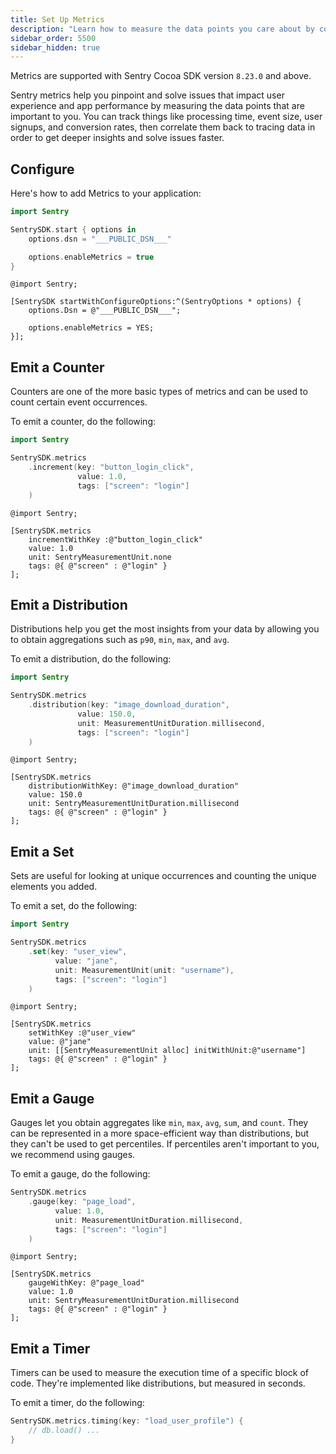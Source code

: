 ```yaml
---
title: Set Up Metrics
description: "Learn how to measure the data points you care about by configuring Metrics in your app."
sidebar_order: 5500
sidebar_hidden: true
---
```


<Include name="metrics-api-change.mdx" />

<Note>

Metrics are supported with Sentry Cocoa SDK version `8.23.0` and above.

</Note>

Sentry metrics help you pinpoint and solve issues that impact user experience and app performance by measuring the data points that are important to you. You can track things like processing time, event size, user signups, and conversion rates, then correlate them back to tracing data in order to get deeper insights and solve issues faster.

## Configure

Here's how to add Metrics to your application:

```swift {tabTitle:Swift}
import Sentry

SentrySDK.start { options in
    options.dsn = "___PUBLIC_DSN___"

    options.enableMetrics = true
}
```

```objc {tabTitle:Objective-C}
@import Sentry;

[SentrySDK startWithConfigureOptions:^(SentryOptions * options) {
    options.Dsn = @"___PUBLIC_DSN___";

    options.enableMetrics = YES;
}];
```

## Emit a Counter

Counters are one of the more basic types of metrics and can be used to count certain event occurrences.

To emit a counter, do the following:

```swift {tabTitle:Swift}
import Sentry

SentrySDK.metrics
    .increment(key: "button_login_click",
               value: 1.0,
               tags: ["screen": "login"]
    )
```

```objc {tabTitle:Objective-C}
@import Sentry;

[SentrySDK.metrics
    incrementWithKey :@"button_login_click"
    value: 1.0
    unit: SentryMeasurementUnit.none
    tags: @{ @"screen" : @"login" }
];
```

## Emit a Distribution

Distributions help you get the most insights from your data by allowing you to obtain aggregations such as `p90`, `min`, `max`, and `avg`.

To emit a distribution, do the following:

```swift {tabTitle:Swift}
import Sentry

SentrySDK.metrics
    .distribution(key: "image_download_duration",
               value: 150.0,
               unit: MeasurementUnitDuration.millisecond,
               tags: ["screen": "login"]
    )
```

```objc {tabTitle:Objective-C}
@import Sentry;

[SentrySDK.metrics
    distributionWithKey: @"image_download_duration"
    value: 150.0
    unit: SentryMeasurementUnitDuration.millisecond
    tags: @{ @"screen" : @"login" }
];
```

## Emit a Set

Sets are useful for looking at unique occurrences and counting the unique elements you added.

To emit a set, do the following:

```swift {tabTitle:Swift}
import Sentry

SentrySDK.metrics
    .set(key: "user_view",
          value: "jane",
          unit: MeasurementUnit(unit: "username"),
          tags: ["screen": "login"]
    )
```

```objc {tabTitle:Objective-C}
@import Sentry;

[SentrySDK.metrics
    setWithKey :@"user_view"
    value: @"jane"
    unit: [[SentryMeasurementUnit alloc] initWithUnit:@"username"]
    tags: @{ @"screen" : @"login" }
];
```

## Emit a Gauge

Gauges let you obtain aggregates like `min`, `max`, `avg`, `sum`, and `count`. They can be represented in a more space-efficient way than distributions, but they can't be used to get percentiles. If percentiles aren't important to you, we recommend using gauges.

To emit a gauge, do the following:

```swift {tabTitle:Swift}
SentrySDK.metrics
    .gauge(key: "page_load",
          value: 1.0,
          unit: MeasurementUnitDuration.millisecond,
          tags: ["screen": "login"]
    )
```

```objc {tabTitle:Objective-C}
@import Sentry;

[SentrySDK.metrics
    gaugeWithKey: @"page_load"
    value: 1.0
    unit: SentryMeasurementUnitDuration.millisecond
    tags: @{ @"screen" : @"login" }
];
```

## Emit a Timer

Timers can be used to measure the execution time of a specific block of code. They're implemented like distributions, but measured in seconds.

To emit a timer, do the following:

```swift {tabTitle:Swift}
SentrySDK.metrics.timing(key: "load_user_profile") {
    // db.load() ...
}
```

